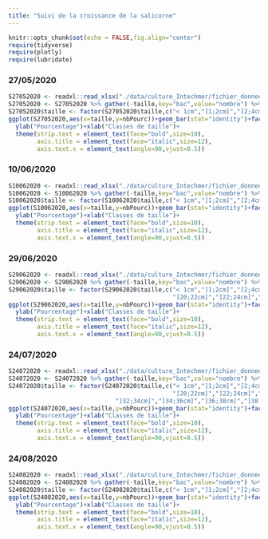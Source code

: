 ---
title: "Suivi de la croissance de la salicorne"
---



```{r setup, include=FALSE}
knitr::opts_chunk$set(echo = FALSE,fig.align="center")
require(tidyverse)
require(plotly)
require(lubridate)
```

### 27/05/2020

```{r S27052020plot}
S27052020 <- readxl::read_xlsx("./data/culture_Intechmer/fichier_donnees_culture.xlsx",sheet="27052020")
S27052020 <- S27052020 %>% gather(-taille,key="bac",value="nombre") %>% drop_na() %>% group_by(bac) %>% mutate(nbPourc=(nombre/sum(nombre))*100)
S27052020$taille <- factor(S27052020$taille,c("< 1cm","]1;2cm]","]2;4cm]","]4;6cm]","]6;8cm]"),ordered=T)
ggplot(S27052020,aes(x=taille,y=nbPourc))+geom_bar(stat="identity")+facet_wrap(~bac,ncol=3)+
  ylab("Pourcentage")+xlab("Classes de taille")+
  theme(strip.text = element_text(face="bold",size=10),
        axis.title = element_text(face="italic",size=12),
        axis.text.x = element_text(angle=90,vjust=0.5))
```

### 10/06/2020

```{r S10062020plot}
S10062020 <- readxl::read_xlsx("./data/culture_Intechmer/fichier_donnees_culture.xlsx",sheet="10062020")
S10062020 <- S10062020 %>% gather(-taille,key="bac",value="nombre") %>% drop_na() %>% group_by(bac) %>% mutate(nbPourc=(nombre/sum(nombre))*100)
S10062020$taille <- factor(S10062020$taille,c("< 1cm","]1;2cm]","]2;4cm]","]4;6cm]","]6;8cm]","]8;10cm]"),ordered=T)
ggplot(S10062020,aes(x=taille,y=nbPourc))+geom_bar(stat="identity")+facet_wrap(~bac,ncol=3)+
  ylab("Pourcentage")+xlab("Classes de taille")+
  theme(strip.text = element_text(face="bold",size=10),
        axis.title = element_text(face="italic",size=12),
        axis.text.x = element_text(angle=90,vjust=0.5))
```


### 29/06/2020

```{r S29062020plot}
S29062020 <- readxl::read_xlsx("./data/culture_Intechmer/fichier_donnees_culture.xlsx",sheet="29062020")
S29062020 <- S29062020 %>% gather(-taille,key="bac",value="nombre") %>% drop_na() %>% group_by(bac) %>% mutate(nbPourc=(nombre/sum(nombre))*100)
S29062020$taille <- factor(S29062020$taille,c("< 1cm","]1;2cm]","]2;4cm]","]4;6cm]","]6;8cm]","]8;10cm]","]10;12cm]","]12;14cm]","]14;16cm]","]16;18cm]","]18;20cm]",
                                              "]20;22cm]","]22;24cm]","]24;26cm]"),ordered=T)
ggplot(S29062020,aes(x=taille,y=nbPourc))+geom_bar(stat="identity")+facet_wrap(~bac,ncol=3)+
  ylab("Pourcentage")+xlab("Classes de taille")+
  theme(strip.text = element_text(face="bold",size=10),
        axis.title = element_text(face="italic",size=12),
        axis.text.x = element_text(angle=90,vjust=0.5))
```


### 24/07/2020

```{r S24072020plot}
S24072020 <- readxl::read_xlsx("./data/culture_Intechmer/fichier_donnees_culture.xlsx",sheet="24072020")
S24072020 <- S24072020 %>% gather(-taille,key="bac",value="nombre") %>% drop_na() %>% group_by(bac) %>% mutate(nbPourc=(nombre/sum(nombre))*100)
S24072020$taille <- factor(S24072020$taille,c("< 1cm","]1;2cm]","]2;4cm]","]4;6cm]","]6;8cm]","]8;10cm]","]10;12cm]","]12;14cm]","]14;16cm]","]16;18cm]","]18;20cm]",
                                              "]20;22cm]","]22;24cm]","]24;26cm]","]26;28cm]","]28;30cm]","]30;32cm]",
                              "]32;34cm]","]34;36cm]","]36;38cm]","]38;40cm]"),ordered=T)
ggplot(S24072020,aes(x=taille,y=nbPourc))+geom_bar(stat="identity")+facet_wrap(~bac,ncol=3)+
  ylab("Pourcentage")+xlab("Classes de taille")+
  theme(strip.text = element_text(face="bold",size=10),
        axis.title = element_text(face="italic",size=12),
        axis.text.x = element_text(angle=90,vjust=0.5))
```

### 24/08/2020

```{r S24082020plot}
S24082020 <- readxl::read_xlsx("./data/culture_Intechmer/fichier_donnees_culture.xlsx",sheet="24082020")
S24082020 <- S24082020 %>% gather(-taille,key="bac",value="nombre") %>% drop_na() %>% group_by(bac) %>% mutate(nbPourc=(nombre/sum(nombre))*100)
S24082020$taille <- factor(S24082020$taille,c("< 1cm","]1;2cm]","]2;4cm]","]4;6cm]","]6;8cm]","]8;10cm]","]10;12cm]","]12;14cm]","]14;16cm]","]16;18cm]","]18;20cm]","]20;22cm]","]22;24cm]","]24;26cm]","]26;28cm]","]28;30cm]","]30;32cm]","]32;34cm]","]34;36cm]","]36;38cm]","]38;40cm]","]40;42cm]","]42;44cm]","]44;46cm]","]46;48cm]","]48;50cm]","]50;52cm]"),ordered=T)
ggplot(S24082020,aes(x=taille,y=nbPourc))+geom_bar(stat="identity")+facet_wrap(~bac,ncol=3)+
  ylab("Pourcentage")+xlab("Classes de taille")+
  theme(strip.text = element_text(face="bold",size=10),
        axis.title = element_text(face="italic",size=12),
        axis.text.x = element_text(angle=90,vjust=0.5))
```